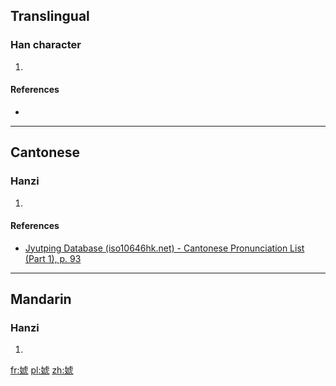==Translingual==

===Han character===
{{Han char|rn=38|rad=女|as=08|sn=11|four=|canj=女卜心弓 (VYPN), 女卜心山 (VYPU)|ids=⿰[[女]][[虎]]}}

# {{defn|Han|sort=女08}}

====References====
* {{Han ref|kx=0264.140|dkj=06398|dj=0531.060|hdz=21057.120|uh=5A4B|ud=23115}}

----

==Cantonese==

===Hanzi===
{{yue-hanzi|jyut=[[haau1]]|y=haau1}}

# {{defn|lang=yue|sort=女08}}

====References====
* [http://www.iso10646hk.net/jp/document/download.jsp Jyutping Database (iso10646hk.net) - Cantonese Pronunciation List (Part 1), p. 93]

----

==Mandarin==

===Hanzi===
{{cmn-hanzi|pin=[[xiāo]] ([[xiao1]])|wg=hsiao<sup>1</sup>}}

# {{defn|lang=cmn|sort=女08}}

[[fr:婋]]
[[pl:婋]]
[[zh:婋]]